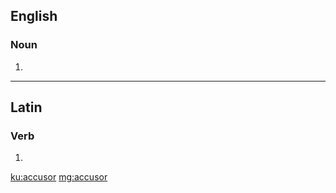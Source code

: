 ==English==

===Noun===
{{en-noun}}

# {{alternative spelling of|accuser}}

----

==Latin==

===Verb===
{{la-verb-form|accūsor}}

# {{conjugation of|accūsō||1|s|pres|pass|ind|lang=la}}

[[ku:accusor]]
[[mg:accusor]]